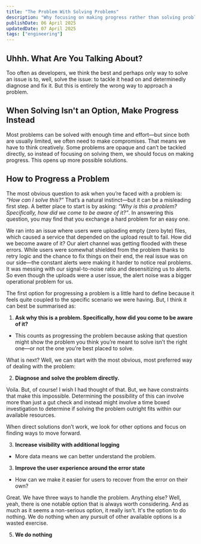 ```yaml
---
title: "The Problem With Solving Problems"
description: "Why focusing on making progress rather than solving problems outright can lead to better outcomes in software development"
publishDate: 06 April 2025
updatedDate: 07 April 2025
tags: ["engineering"]
---
```


## Uhhh. What Are You Talking About?

Too often as developers, we think the best and perhaps only way to solve an issue is to, well, solve the issue: to tackle it head on and determinedly diagnose and fix it. But this is entirely the wrong way to approach a problem.

## When Solving Isn't an Option, Make Progress Instead

Most problems can be solved with enough time and effort—but since both are usually limited, we often need to make compromises. That means we have to think creatively. Some problems are opaque and can’t be tackled directly, so instead of focusing on solving them, we should focus on making progress. This opens up more possible solutions.

## How to Progress a Problem

The most obvious question to ask when you’re faced with a problem is: _“How can I solve this?”_ That’s a natural instinct—but it can be a misleading first step. A better place to start is by asking: _“Why is this a problem? Specifically, how did we come to be aware of it?”_. In answering this question, you may find that you exchange a hard problem for an easy one.

We ran into an issue where users were uploading empty (zero byte) files, which caused a service that depended on the upload result to fail. How did we become aware of it? Our alert channel was getting flooded with these errors. While users were somewhat shielded from the problem thanks to retry logic and the chance to fix things on their end, the real issue was on our side—the constant alerts were making it harder to notice real problems. It was messing with our signal-to-noise ratio and desensitizing us to alerts. So even though the uploads were a user issue, the alert noise was a bigger operational problem for us.

The first option for progressing a problem is a little hard to define because it feels quite coupled to the specific scenario we were having. But, I think it can best be summarised as:

1. **Ask why this is a problem. Specifically, how did you come to be aware of it?**

- This counts as progressing the problem because asking that question might show the problem you think you’re meant to solve isn’t the right one—or not the one you’re best placed to solve.

What is next? Well, we can start with the most obvious, most preferred way of dealing with the problem:

2. **Diagnose and solve the problem directly.**

Voila. But, of course! I wish I had thought of that. But, we have constraints that make this impossible. Determining the possibility of this can involve more than just a gut check and instead might involve a time boxed investigation to determine if solving the problem outright fits within our available resources.

When direct solutions don’t work, we look for other options and focus on finding ways to move forward.

3.  **Increase visibility with additional logging**

- More data means we can better understand the problem.

3. **Improve the user experience around the error state**

- How can we make it easier for users to recover from the error on their own?

Great. We have three ways to handle the problem. Anything else? Well, yeah, there is one notable option that is always worth considering. And as much as it seems a non-serious option, it really isn't. It's the option to do nothing. We do nothing when any pursuit of other available options is a wasted exercise.

5. **We do nothing**
